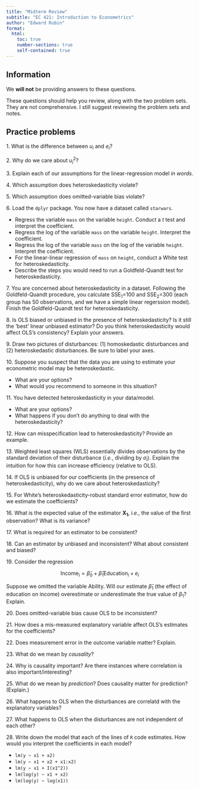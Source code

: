 ```yaml
---
title: "Midterm Review"
subtitle: "EC 421: Introduction to Econometrics"
author: "Edward Rubin"
format:
  html:
    toc: true
    number-sections: true
    self-contained: true
---
```


## Information

We **will not** be providing answers to these questions.

These questions should help you review, along with the two problem sets. They are not comprehensive. I still suggest reviewing the problem sets and notes.

## Practice problems

1\. What is the difference between $u_{i}$ and $e_{i}$?

2\. Why do we care about $u_{i}^{2}$?

3\. Explain each of our assumptions for the linear-regression model _in words_.

4\. Which assumption does heteroskedasticity violate?

5\. Which assumption does omitted-variable bias violate?

6\. Load the `dplyr` package. You now have a dataset called `starwars`.

- Regress the variable `mass` on the variable `height`. Conduct a _t_ test and interpret the coefficient.
- Regress the log of the variable `mass` on the variable `height`. Interpret the coefficient.
- Regress the log of the variable `mass` on the log of the variable `height`. Interpret the coefficient.
- For the linear-linear regression of `mass` on `height`, conduct a White test for heteroskedasticity.
- Describe the steps you would need to run a Goldfeld-Quandt test for heteroskedasticity.

7\. You are concerned about heteroskedasticity in a dataset. Following the Goldfeld-Quandt procedure, you calculate SSE~1~=100 and SSE~2~=300 (each group has 50 observations, and we have a simple linear regerssion model). Finish the Goldfeld-Quandt test for heteroskedasticity.

8\. Is OLS biased or unbiased in the presence of heteroskedasticity? Is it still the 'best' linear unbiased estimator? Do you think heteroskedasticity would affect OLS's consistency? Explain your answers.

9\. Draw two pictures of disturbances: (1) homoskedastic disturbances and (2) heteroskedastic disturbances. Be sure to label your axes.

10\. Suppose you suspect that the data you are using to estimate your econometric model may be heteroskedastic.

- What are your options?
- What would you recommend to someone in this situation?

11\. You have detected heteroskedasticity in your data/model.

- What are your options?
- What happens if you don't do anything to deal with the heteroskedasticity?

12\. How can misspecification lead to heteroskedasticity? Provide an example.

13\. Weighted least squares (WLS) essentially divides observations by the standard deviation of their disturbance (_i.e._, dividing by *σ*~i~). Explain the intuition for how this can increase efficiency (relative to OLS).

14\. If OLS is unbiased for our coefficients (in the presence of heteroskedasticity), why do we care about heteroskedasticity?

15\. For White's heteroskedasticity-robust standard error estimator, how do we estimate the coefficients?

16\. What is the expected value of the estimator **X~1~**, *i.e.*, the value of the first observation? What is its variance?

17\. What is required for an estimator to be consistent?

18\. Can an estimator by unbiased and inconsistent? What about consistent and biased?

19\. Consider the regression 

$$\text{Income}_i = \hat{\beta}_0 + \hat{\beta}_1 \text{Education}_{i} + e_i$$

Suppose we omitted the variable $\text{Ability}$. Will our estimate $\hat{\beta}_1$ (the effect of education on income) overestimate or underestimate the true value of $\beta_1$? Explain.

20\. Does omitted-variable bias cause OLS to be inconsistent?

21\. How does a mis-measured explanatory variable affect OLS's estimates for the coefficients?

22\. Does measurement error in the outcome variable matter? Explain.

23\. What do we mean by *causality*?

24\. Why is causality important? Are there instances where correlation is also important/interesting?

25\. What do we mean by *prediction*? Does causality matter for prediction? (Explain.)

26\. What happens to OLS when the disturbances are correlatd with the explanatory variables?

27\. What happens to OLS when the disturbances are not independent of each other?

28\. Write down the model that each of the lines of `R` code estimates. How would you interpret the coefficients in each model?

- `lm(y ~ x1 + x2)`
- `lm(y ~ x1 + x2 + x1:x2)`
- `lm(y ~ x1 + I(x1^2))`
- `lm(log(y) ~ x1 + x2)`
- `lm(log(y) ~ log(x1))`

